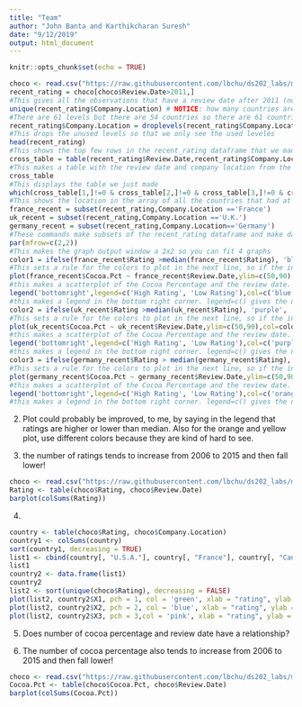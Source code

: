 ```yaml
---
title: "Team"
author: "John Banta and Karthikcharan Suresh"
date: "9/12/2019"
output: html_document
---
```


```r
knitr::opts_chunk$set(echo = TRUE)
```

```r
choco <- read.csv("https://raw.githubusercontent.com/lbchu/ds202_labs/master/choco.csv")
recent_rating = choco[choco$Review.Date>2011,]
#This gives all the observations that have a review date after 2011 (not including 2011)
unique(recent_rating$Company.Location) # NOTICE: how many countries are listed but how many levels are there? 
#There are 61 levels but there are 54 countries so there are 61 countries originally but only 54 after 2011
recent_rating$Company.Location = droplevels(recent_rating$Company.Location)
#This drops the unused levels so that we only see the used leveles
head(recent_rating)
#This shows the top few rows in the recent_rating dataframe that we made earlier
cross_table = table(recent_rating$Review.Date,recent_rating$Company.Location)
#This makes a table with the review date and company location from the recent_rating dataframe
cross_table
#This displays the table we just made
which(cross_table[1,]!=0 & cross_table[2,]!=0 & cross_table[3,]!=0 & cross_table[4,]!=0 & cross_table[5,]!=0)
#This shows the location in the array of all the countries that had at least one review in 2012,2013,2014,2015,2016, and 2017
france_recent = subset(recent_rating,Company.Location =='France')
uk_recent = subset(recent_rating,Company.Location =='U.K.')
germany_recent = subset(recent_rating,Company.Location=='Germany')
#These commands make subsets of the recent_rating dataframe and make dataframes for France,UK, and Germany respectively
par(mfrow=c(2,2))
#This makes the graph output window a 2x2 so you can fit 4 graphs
color1 = ifelse(france_recent$Rating >median(france_recent$Rating), 'blue', 'green')
#This sets a rule for the colors to plot in the next line, so if the individual rating is higher than the median of all the French ratings for that year is blue otherwise it is green
plot(france_recent$Cocoa.Pct ~ france_recent$Review.Date,ylim=c(50,90),col=color1,pch=18,cex=1.5,xlab="Review Date", ylab= "Cocoa Percentage", main= "France") 
#this makes a scatterplot of the Cocoa Percentage and the review date. ylim=c(50,90) sets the range for Y axis. The col command uses the rule made before in the previous line to color each of the observations. Pch=18 makes each individual point a solid diamond. cex=1.5 determines the size of the plotted points. xlab gives the name for the x label and ylab gives the name for the y label. Main gives the name for the whole plot.
legend('bottomright',legend=c('High Rating', 'Low Rating'),col=c('blue','green'),pch=18)
#this makes a legend in the bottom right corner. legend=c() gives the names to label the points. col gives the color to assign to each label. PCH=18 once again uses filled in diamonds
color2 = ifelse(uk_recent$Rating >median(uk_recent$Rating), 'purple', 'red')
#This sets a rule for the colors to plot in the next line, so if the individual rating is higher than the median of all the UK ratings for that year is purple otherwise it is red
plot(uk_recent$Cocoa.Pct ~ uk_recent$Review.Date,ylim=c(50,90),col=color2,pch=18,cex=1.5, xlab="Review Date", ylab= "Cocoa Percentage", main= "UK")
#this makes a scatterplot of the Cocoa Percentage and the review date. ylim=c(50,90) sets the range for Y axis. The col command uses the rule made before in the previous line to color each of the observations. Pch=18 makes each individual point a solid diamond. cex=1.5 determines the size of the plotted points. xlab gives the name for the x label and ylab gives the name for the y label. Main gives the name for the whole plot.
legend('bottomright',legend=c('High Rating', 'Low Rating'),col=c('purple','red'),pch=18)
#this makes a legend in the bottom right corner. legend=c() gives the names to label the points. col gives the color to assign to each label. PCH=18 once again uses filled in diamonds
color3 = ifelse(germany_recent$Rating > median(germany_recent$Rating), 'orange', 'yellow')
#This sets a rule for the colors to plot in the next line, so if the individual rating is higher than the median of all the UK ratings for that year is orange otherwise it is yellow
plot(germany_recent$Cocoa.Pct ~ germany_recent$Review.Date,ylim=c(50,90),col=color3,pch=18,cex=1.5,xlab="Review Date", ylab= "Cocoa Percentage", main= "Germany")
#this makes a scatterplot of the Cocoa Percentage and the review date. ylim=c(50,90) sets the range for Y axis. The col command uses the rule made before in the previous line to color each of the observations. Pch=18 makes each individual point a solid diamond. cex=1.5 determines the size of the plotted points. xlab gives the name for the x label and ylab gives the name for the y label. Main gives the name for the whole plot.
legend('bottomright',legend=c('High Rating', 'Low Rating'),col=c('orange','yellow'),pch=18)
#this makes a legend in the bottom right corner. legend=c() gives the names to label the points. col gives the color to assign to each label. PCH=18 once again uses filled in diamonds
```

2.
Plot could probably be improved, to me, by saying in the legend that ratings are higher or lower than median. Also for the orange and yellow plot, use different colors because they are kind of hard to see. 

3.
the number of ratings tends to increase from 2006 to 2015 and then fall lower!

```r
choco <- read.csv("https://raw.githubusercontent.com/lbchu/ds202_labs/master/choco.csv")
Rating <- table(choco$Rating, choco$Review.Date)
barplot(colSums(Rating))
```

4.
```r
country <- table(choco$Rating, choco$Company.Location)
country1 <- colSums(country)
sort(country1, decreasing = TRUE)
list1 <- cbind(country[, "U.S.A."], country[, "France"], country[, "Canada"])
list1
country2 <- data.frame(list1)
country2
list2 <- sort(unique(choco$Rating), decreasing = FALSE)
plot(list2, country2$X1, pch = 1, col = 'green', xlab = "rating", ylab = 'USA')
plot(list2, country2$X2, pch = 2, col = 'blue', xlab = "rating", ylab = 'France')
plot(list2, country2$X3, pch = 3,col = 'pink', xlab = "rating", ylab = 'Canada')
```



5.
Does number of cocoa percentage and review date have a relationship?

6.
The number of cocoa percentage also tends to increase from 2006 to 2015 and then fall lower!
```r
choco <- read.csv("https://raw.githubusercontent.com/lbchu/ds202_labs/master/choco.csv")
Cocoa.Pct <- table(choco$Cocoa.Pct, choco$Review.Date)
barplot(colSums(Cocoa.Pct))
```
